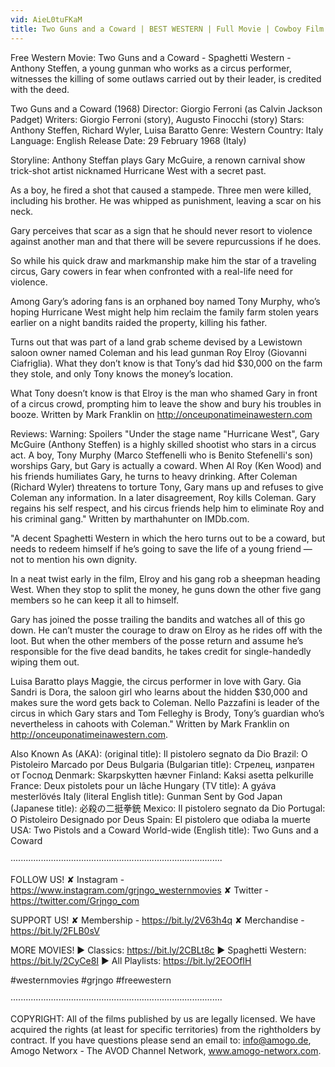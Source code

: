 ```yaml
---
vid: AieL0tuFKaM
title: Two Guns and a Coward | BEST WESTERN | Full Movie | Cowboy Film | English | Wild West
---
```


Free Western Movie: Two Guns and a Coward - Spaghetti Western - Anthony Steffen, a young gunman who works as a circus performer, witnesses the killing of some outlaws carried out by their leader, is credited with the deed.

Two Guns and a Coward (1968)
Director: Giorgio Ferroni (as Calvin Jackson Padget)
Writers: Giorgio Ferroni (story), Augusto Finocchi (story)
Stars: Anthony Steffen, Richard Wyler, Luisa Baratto 
Genre: Western 
Country: Italy
Language: English
Release Date: 29 February 1968 (Italy)
 
Storyline:
Anthony Steffan plays Gary McGuire, a renown carnival show trick-shot artist nicknamed Hurricane West with a secret past.

As a boy, he fired a shot that caused a stampede. Three men were killed, including his brother. He was whipped as punishment, leaving a scar on his neck.

Gary perceives that scar as a sign that he should never resort to violence against another man and that there will be severe repurcussions if he does.

So while his quick draw and markmanship make him the star of a traveling circus, Gary cowers in fear when confronted with a real-life need for violence.

Among Gary’s adoring fans is an orphaned boy named Tony Murphy, who’s hoping Hurricane West might help him reclaim the family farm stolen years earlier on a night bandits raided the property, killing his father.

Turns out that was part of a land grab scheme devised by a Lewistown saloon owner named Coleman and his lead gunman Roy Elroy (Giovanni Ciafriglia). What they don’t know is that Tony’s dad hid $30,000 on the farm they stole, and only Tony knows the money’s location.

What Tony doesn’t know is that Elroy is the man who shamed Gary in front of a circus crowd, prompting him to leave the show and bury his troubles in booze. Written by Mark Franklin on http://onceuponatimeinawestern.com

Reviews:
Warning: Spoilers
"Under the stage name "Hurricane West", Gary McGuire (Anthony Steffen) is a highly skilled shootist who stars in a circus act. A boy, Tony Murphy (Marco Steffenelli who is Benito Stefenelli's son) worships Gary, but Gary is actually a coward. When Al Roy (Ken Wood) and his friends humiliates Gary, he turns to heavy drinking. After Coleman (Richard Wyler) threatens to torture Tony, Gary mans up and refuses to give Coleman any information. In a later disagreement, Roy kills Coleman. Gary regains his self respect, and his circus friends help him to eliminate Roy and his criminal gang." Written by marthahunter on IMDb.com.

"A decent Spaghetti Western in which the hero turns out to be a coward, but needs to redeem himself if he’s going to save the life of a young friend — not to mention his own dignity.

In a neat twist early in the film, Elroy and his gang rob a sheepman heading West. When they stop to split the money, he guns down the other five gang members so he can keep it all to himself.

Gary has joined the posse trailing the bandits and watches all of this go down. He can’t muster the courage to draw on Elroy as he rides off with the loot. But when the other members of the posse return and assume he’s responsible for the five dead bandits, he takes credit for single-handedly wiping them out.

Luisa Baratto plays Maggie, the circus performer in love with Gary. Gia Sandri is Dora, the saloon girl who learns about the hidden $30,000 and makes sure the word gets back to Coleman. Nello Pazzafini is leader of the circus in which Gary stars and Tom Felleghy is Brody, Tony’s guardian who’s nevertheless in cahoots with Coleman." Written by Mark Franklin on http://onceuponatimeinawestern.com.

Also Known As (AKA):
(original title): Il pistolero segnato da Dio
Brazil: O Pistoleiro Marcado por Deus
Bulgaria (Bulgarian title): Стрелец, изпратен от Господ
Denmark: Skarpskytten hævner
Finland: Kaksi asetta pelkurille
France: Deux pistolets pour un lâche
Hungary (TV title): A gyáva mesterlövés
Italy (literal English title): Gunman Sent by God
Japan (Japanese title): 必殺の二挺拳銃
Mexico: Il pistolero segnato da Dio
Portugal: O Pistoleiro Designado por Deus
Spain: El pistolero que odiaba la muerte
USA: Two Pistols and a Coward
World-wide (English title): Two Guns and a Coward

····················································································

FOLLOW US!
✘ Instagram - https://www.instagram.com/grjngo_westernmovies
✘ Twitter - https://twitter.com/Grjngo_com

SUPPORT US!
✘ Membership - https://bit.ly/2V63h4q
✘ Merchandise - https://bit.ly/2FLB0sV

MORE MOVIES! 
► Classics: https://bit.ly/2CBLt8c 
► Spaghetti Western: https://bit.ly/2CyCe8I 
► All Playlists: https://bit.ly/2EOOfIH 

#westernmovies #grjngo #freewestern

····················································································

COPYRIGHT: All of the films published by us are legally licensed. We have acquired the rights (at least for specific territories) from the rightholders by contract. If you have questions please send an email to: info@amogo.de, Amogo Networx - The AVOD Channel Network, www.amogo-networx.com.